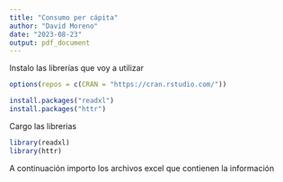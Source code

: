 ```yaml
---
title: "Consumo per cápita"
author: "David Moreno"
date: "2023-08-23"
output: pdf_document
---
```


Instalo las librerías que voy a utilizar

```r
options(repos = c(CRAN = "https://cran.rstudio.com/"))

install.packages("readxl")
install.packages("httr")
```

Cargo las librerias


```r
library(readxl)
library(httr)
```

A continuación importo los archivos excel que contienen la información


```r

```

